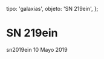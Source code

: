 
  tipo: 'galaxias',
  objeto: 'SN 219ein',
};

# SN 219ein

<Imagen
  src="registro/sn219-ein_20190510_1_sn219ein_20190510_gjcb.png"
  fecha="20190510"
/>

sn2019ein 10 Mayo 2019